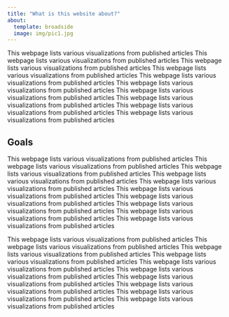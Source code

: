 ```yaml
---
title: "What is this website about?"
about:
  template: broadside
  image: img/pic1.jpg
---
```


This webpage lists various visualizations from published articles
This webpage lists various visualizations from published articles
This webpage lists various visualizations from published articles
This webpage lists various visualizations from published articles
This webpage lists various visualizations from published articles
This webpage lists various visualizations from published articles
This webpage lists various visualizations from published articles
This webpage lists various visualizations from published articles
This webpage lists various visualizations from published articles
This webpage lists various visualizations from published articles


:::{#me}

## Goals

This webpage lists various visualizations from published articles
This webpage lists various visualizations from published articles
This webpage lists various visualizations from published articles
This webpage lists various visualizations from published articles
This webpage lists various visualizations from published articles
This webpage lists various visualizations from published articles
This webpage lists various visualizations from published articles
This webpage lists various visualizations from published articles
This webpage lists various visualizations from published articles
This webpage lists various visualizations from published articles


:::

This webpage lists various visualizations from published articles
This webpage lists various visualizations from published articles
This webpage lists various visualizations from published articles
This webpage lists various visualizations from published articles
This webpage lists various visualizations from published articles
This webpage lists various visualizations from published articles
This webpage lists various visualizations from published articles
This webpage lists various visualizations from published articles
This webpage lists various visualizations from published articles
This webpage lists various visualizations from published articles
